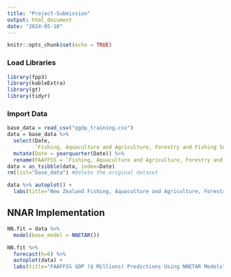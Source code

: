 ```yaml
---
title: "Project-Submission"
output: html_document
date: "2024-05-10"
---
```


```r
knitr::opts_chunk$set(echo = TRUE)
```

### Load Libraries
```r
library(fpp3)
library(kableExtra)
library(gt)
library(tidyr)
```


### Import Data
```r
base_data = read_csv("qgdp_training.csv")
data = base_data %>% 
  select(Date, 
         `Fishing, Aquaculture and Agriculture, Forestry and Fishing Support Services`) %>% 
  mutate(Date = yearquarter(Date)) %>% 
  rename(FAAFFSS = `Fishing, Aquaculture and Agriculture, Forestry and Fishing Support Services`)
data = as_tsibble(data, index=Date)
rm(list="base_data") #Delete the original dataset

data %>% autoplot() + 
  labs(title="New Zealand Fishing, Aquaculture and Agriculture, Forestry and Fishing Support Services (FAAFFSS) GDP ($ Millions) from 1987Q2 to 2021Q4", x= "Quarter", y="FAAFFSS")
```



## NNAR Implementation
```r
NN.fit = data %>% 
  model(base_model = NNETAR())

NN.fit %>% 
  forecast(h=8) %>% 
  autoplot(data) + 
  labs(title="FAAFFSS GDP ($ Millions) Predictions Using NNETAR Models", x= "Quarter", y="FAAFFSS")

```



